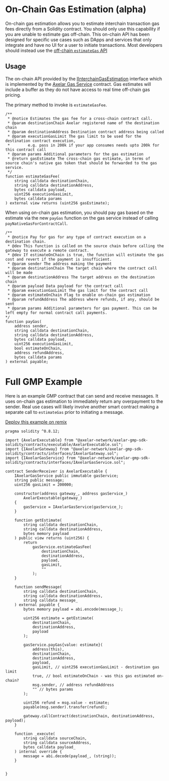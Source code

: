 # On-Chain Gas Estimation (alpha)

On-chain gas estimation allows you to estimate interchain transaction gas fees directly from a Solidity contract. You should only use this capability if you are unable to estimate gas off-chain. This on-chain API has been designed for specific use cases such as DApps and services that only integrate and have no UI for a user to initiate transactions. Most developers should instead use the [off-chain `estimateGas` API](/dev/axelarjs-sdk/axelar-query-api#estimategasfee)

## Usage
The on-chain API provided by the [IInterchainGasEstimation](https://github.com/axelarnetwork/axelar-gmp-sdk-solidity/blob/main/contracts/interfaces/IInterchainGasEstimation.sol) interface which is implemented by the [Axelar Gas Service](https://github.com/axelarnetwork/axelar-gmp-sdk-solidity/blob/main/contracts/interfaces/IAxelarGasService.sol) contract. Gas estimates will include a buffer as they do not have access to real time off-chain gas pricing.

The primary method to invoke is `estimateGasFee`.

```solidity
/**
 * @notice Estimates the gas fee for a cross-chain contract call.
 * @param destinationChain Axelar registered name of the destination chain
 * @param destinationAddress Destination contract address being called
 * @param executionGasLimit The gas limit to be used for the destination contract execution,
 *        e.g. pass in 200k if your app consumes needs upto 200k for this contract call
 * @param params Additional parameters for the gas estimation
 * @return gasEstimate The cross-chain gas estimate, in terms of source chain's native gas token that should be forwarded to the gas service.
 */
function estimateGasFee(
    string calldata destinationChain,
    string calldata destinationAddress,
    bytes calldata payload,
    uint256 executionGasLimit,
    bytes calldata params
) external view returns (uint256 gasEstimate);
```

When using on-chain gas estimation, you should pay gas based on the estimate via the new `payGas` function on the gas service instead of calling `payNativeGasForContractCall`. 

```solidity
/**
 * @notice Pay for gas for any type of contract execution on a destination chain.
 * @dev This function is called on the source chain before calling the gateway to execute a remote contract.
 * @dev If estimateOnChain is true, the function will estimate the gas cost and revert if the payment is insufficient.
 * @param sender The address making the payment
 * @param destinationChain The target chain where the contract call will be made
 * @param destinationAddress The target address on the destination chain
 * @param payload Data payload for the contract call
 * @param executionGasLimit The gas limit for the contract call
 * @param estimateOnChain Flag to enable on-chain gas estimation
 * @param refundAddress The address where refunds, if any, should be sent
 * @param params Additional parameters for gas payment. This can be left empty for normal contract call payments.
*/
function payGas(
    address sender,
    string calldata destinationChain,
    string calldata destinationAddress,
    bytes calldata payload,
    uint256 executionGasLimit,
    bool estimateOnChain,
    address refundAddress,
    bytes calldata params
) external payable;
```


# Full GMP Example
Here is an example GMP contract that can send and receive messages. It uses on-chain gas estimation to immediately return any overpayment to the sender. Real use cases will likely involve another smart contract making a separate call to `estimateGas` prior to initiating a message.

[Deploy this example on remix](https://remix.ethereum.org/axelarnetwork/axelar-docs/blob/main/public/samples/on-chain-gas-estimate.sol)

```solidity
pragma solidity ^0.8.12;

import {AxelarExecutable} from "@axelar-network/axelar-gmp-sdk-solidity/contracts/executable/AxelarExecutable.sol";
import {IAxelarGateway} from "@axelar-network/axelar-gmp-sdk-solidity/contracts/interfaces/IAxelarGateway.sol";
import {IAxelarGasService} from "@axelar-network/axelar-gmp-sdk-solidity/contracts/interfaces/IAxelarGasService.sol";

contract SenderReceiver is AxelarExecutable {
    IAxelarGasService public immutable gasService;
    string public message;
    uint256 gasLimit = 200000;

    constructor(address gateway_, address gasService_)
        AxelarExecutable(gateway_)
    {
        gasService = IAxelarGasService(gasService_);
    }

    function getEstimate(
        string calldata destinationChain,
        string calldata destinationAddress,
        bytes memory payload
    ) public view returns (uint256) {
        return
            gasService.estimateGasFee(
                destinationChain,
                destinationAddress,
                payload,
                gasLimit,
                ""
            );
    }

    function sendMessage(
        string calldata destinationChain,
        string calldata destinationAddress,
        string calldata message_
    ) external payable {
        bytes memory payload = abi.encode(message_);

        uint256 estimate = getEstimate(
            destinationChain,
            destinationAddress,
            payload
        );

        gasService.payGas{value: estimate}(
            address(this),
            destinationChain,
            destinationAddress,
            payload,
            gasLimit, // uint256 executionGasLimit - destination gas limit
            true, // bool estimateOnChain - was this gas estimated on-chain?
            msg.sender, // address refundAddress
            "" // bytes params
        );

        uint256 refund = msg.value - estimate;
        payable(msg.sender).transfer(refund);

        gateway.callContract(destinationChain, destinationAddress, payload);
    }

    function _execute(
        string calldata sourceChain,
        string calldata sourceAddress,
        bytes calldata payload_
    ) internal override {
        message = abi.decode(payload_, (string));
    }

    
}
```

